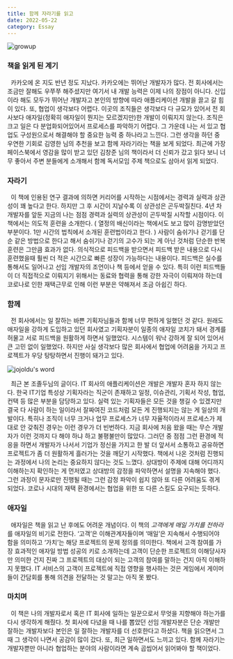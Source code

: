 ```yaml
---
title: 함께 자라기를 읽고
date: 2022-05-22
category: Essay
---
```


![growup](./images/growup.jpeg)

### 책을 읽게 된 계기

&nbsp; 카카오에 온 지도 반년 정도 지났다. 카카오에는 뛰어난 개발자가 많다. 전 회사에서는 조금만 잘해도 우쭈쭈 해주셨지만 여기서 내 개발 능력은 이제 나의 장점이 아니다. 신입이라 해도 모두가 뛰어난 개발자고 본인의 방향에 따라 애플리케이션 개발을 끌고 갈 힘이 있다. 또, 협업이 생각보다 어렵다. 이곳의 조직들은 생각보다 다 규모가 있어서 전 회사보다 애자일(정확히 애자일이 뭔지는 모르겠지만)한 개발이 이뤄지지 않는다. 조직은 크고 일은 다 분업화되어있어서 프로세스를 파악하기 어렵다. 그 가운데 나는 서 있고 협업도 구성원으로서 해결해야 할 중요한 능력 중 하나라고 느낀다. 그런 생각을 하던 중 우연한 기회로 김영한 님의 추천을 보고 함께 자라기라는 책을 보게 되었다. 최근에 가장 페이스북에서 영감을 많이 받고 있던 김창준 님의 책이라서 더 신뢰가 갔고 읽다 보니 너무 좋아서 주변 분들에게 소개해서 함께 독서모임 주제 책으로도 삼아서 읽게 되었다.

### 자라기

&nbsp; 이 책에 인용된 연구 결과에 의하면 커리어를 시작하는 시점에서는 경력과 실력과 상관성이 꽤 높다고 한다. 하지만 그 후 시간이 지날수록 이 상관성은 곤두박질친다. 4년 차 개발자를 앞둔 지금의 나는 점점 경력과 실력의 상관성이 곤두박질 시작할 시점이다. 이 책에서는 의도적 훈련을 소개한다. ( 열정의 배신이라는 책에서도 보고 많이 감명받았던 부분이다. 1만 시간의 법칙에서 소개된 훈련법이라고 한다. ) 사람이 숨쉬기나 걷기를 단순 같은 방법으로 한다고 해서 숨쉬기나 걷기의 고수가 되는 게 아닌 것처럼 단순한 반복 훈련은 그만큼 효과가 없다. 의식적으로 피드백을 받으면서 피드백 받은 내용으로 다시 훈련했을때 훨씬 더 적은 시간으로 빠른 성장이 가능하다는 내용이다. 피드백은 실수를 통해서도 일어나고 선임 개발자의 조언이나 책 등에서 얻을 수 있다. 특히 이런 피드백들이 더 직접적으로 이뤄지기 위해서는 동료와 협력을 통해 강한 자극이 이뤄져야 하는데 코로나로 인한 재택근무로 인해 이런 부분은 약해져서 조금 아쉽긴 하다.

### 함께

&nbsp; 전 회사에서는 일 잘하는 바쁜 기획자님들과 함께 너무 편하게 일했던 것 같다. 원래도 애자일을 강하게 도입하고 있던 회사였고 기획자분이 일종의 애자일 코치가 돼서 경계를 허물고 서로 피드백을 원활하게 하면서 일했었다. 시스템이 워낙 강하게 잘 되어 있어서 큰 고민 없이 일했었다. 하지만 사실 생각보다 많은 회사에서 협업에 어려움을 가지고 프로젝트가 우당 탕탕하면서 진행이 돼가고 있다.

![jojoldu's word](./images/jojoldu.png)

&nbsp; 최근 본 조졸두님의 글이다. IT 회사의 애플리케이션은 개발은 개발자 혼자 하지 않는다. 한국 IT기업 특성상 기획자라는 직군이 존재하고 일정, 이슈관리, 기획서 작성, 협업, 컨택 등 많은 부분을 담당하고 있다. 실력 있는 기획자들은 모든 것을 챙길 수 있겠지만 결국 다 사람이 하는 일이라서 잘짜여진 코드처럼 모든 게 진행되지는 않는 게 일상의 개발이다. 특히나 조직이 너무 크거나 업무 프로세스가 너무 자율적이라서 프로세스가 제대로 안 갖춰진 경우는 이런 경우가 더 빈번하다. 지금 회사에 처음 왔을 때는 무슨 개발자가 이런 것까지 다 해야 하냐 하고 불평불만이 많았다. 그러던 중 점점 그런 환경에 적응을 하면서 개발자가 나서서 기업가 정신을 가지고 한 발 더 앞서서 소통하고 공유하면 프로젝트가 좀 더 원활하게 흘러가는 것을 깨닫기 시작했다. 책에서 나온 것처럼 진행되는 과정에서 나의 논리는 중요하지 않다는 것도 느꼈다. 상대방이 주제에 대해 어디까지 이해하는지 확인하는 게 먼저였고 상대방의 감정을 파악하면서 설명을 지속해야 했다. 그런 과정이 문자로만 진행될 때는 그런 감정 파악이 쉽지 않아 또 다른 어려움도 겪게 되었다. 코로나 시대의 재택 환경에서는 협업을 위한 또 다른 스킬도 요구되는 듯하다.

### 애자일

&nbsp; 애자일은 책을 읽고 난 후에도 어려운 개념이다. 이 책의 *고객에게 매일 가치를 전하라*를 애자일의 비기로 전한다. ‘고객’은 이해관계자들이며 ‘매일’은 지속해서 수행되어야 함을 의미하고 ‘가치’는 해당 프로젝트의 문제 정의를 의미한다. 책에서 고객 참여를 가장 효과적인 애자일 방법 성공의 키로 소개하는데 고객이 단순한 프로젝트의 이해당사자만 의미한 건지 진짜 그 프로젝트의 대상이 되는 고객의 참여를 말하는 건지 아직 이해하지 못했다. IT 서비스의 고객이 프로젝트에 직접 영향을 행사하는 것은 게임에서 게이머들이 간담회를 통해 의견을 전달하는 것 말고는 아직 못 봤다.

### 마치며

&nbsp; 이 책은 나의 개발자로서 혹은 IT 회사에 일하는 일꾼으로서 무엇을 지향해야 하는가를 다시 생각하게 해줬다. 첫 회사에 다녔을 때 나를 뽑았던 선임 개발자분은 단순 개발만 잘하는 개발자보다 본인은 일 잘하는 개발자를 더 선호한다고 하셨다. 책을 읽으면서 그때 그 생각이 나면서 공감이 많이 갔다. 또, 최근 일하면서도 느끼고 있다. 함께 자라기는 개발자뿐만 아니라 협업하는 분야의 사람이라면 계속 곱씹어서 읽어봐야 할 책이었다.
